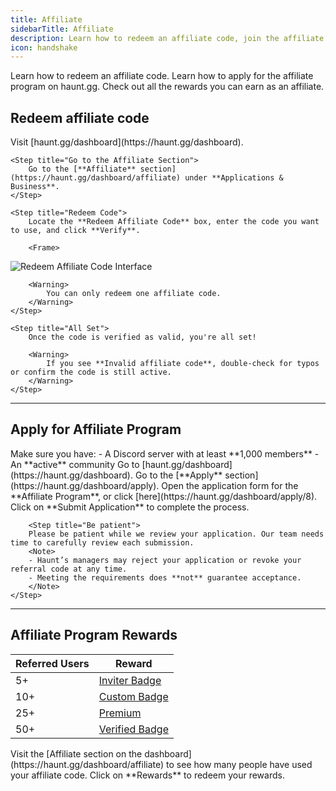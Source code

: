 ---
title: Affiliate
sidebarTitle: Affiliate
description: Learn how to redeem an affiliate code, join the affiliate program on haunt.gg, and start earning rewards
icon: handshake
---

<div className="mobile-only">
<Card title="Redeem Affiliate Code" icon="circle-1" href="../guides/affiliate#redeem-affiliate-code" horizontal>
Learn how to redeem an affiliate code.
</Card>

<Card title="Apply For Affiliate Program" icon="circle-2" href="../guides/affiliate#apply-for-affiliate-program" horizontal>
Learn how to apply for the affiliate program on haunt.gg.
</Card>

<Card title="Affiliate Program Rewards" icon="circle-3" href="../guides/affiliate#affiliate-program-rewards" horizontal>
Check out all the rewards you can earn as an affiliate.
</Card>
</div>

## Redeem affiliate code

<Steps>
    <Step title="Open the Dashboard">  
        Visit [haunt.gg/dashboard](https://haunt.gg/dashboard).
    </Step>  

    <Step title="Go to the Affiliate Section">  
        Go to the [**Affiliate** section](https://haunt.gg/dashboard/affiliate) under **Applications & Business**.
    </Step> 

    <Step title="Redeem Code">  
        Locate the **Redeem Affiliate Code** box, enter the code you want to use, and click **Verify**.

        <Frame>
  ![Redeem Affiliate Code Interface](../images/redeem_affiliate_code.png)
</Frame>

        <Warning>
            You can only redeem one affiliate code.
        </Warning>
    </Step> 

    <Step title="All Set">  
        Once the code is verified as valid, you're all set!

        <Warning>
            If you see **Invalid affiliate code**, double-check for typos or confirm the code is still active.
        </Warning>
    </Step> 
</Steps>

---

## Apply for Affiliate Program

<Warning>  
Make sure you have:  
- A Discord server with at least **1,000 members**  
- An **active** community  
</Warning>

<Steps>  
    <Step title="Open the Dashboard">  
        Go to [haunt.gg/dashboard](https://haunt.gg/dashboard).
    </Step>  
    <Step title="Go to the Apply Section">  
        Go to the [**Apply** section](https://haunt.gg/dashboard/apply).
    </Step>  
    <Step title="Open the Affiliate Application">  
        Open the application form for the **Affiliate Program**, or click [here](https://haunt.gg/dashboard/apply/8).
    </Step>  
    <Step title="Submit Your Application">  
        Click on **Submit Application** to complete the process.
        </Step>

        <Step title="Be patient">  
        Please be patient while we review your application. Our team needs time to carefully review each submission. 
        <Note>  
        - Haunt’s managers may reject your application or revoke your referral code at any time.  
        - Meeting the requirements does **not** guarantee acceptance.  
        </Note> 
    </Step>  
</Steps>

---

## Affiliate Program Rewards

| Referred Users | Reward                                                                 |
|----------------|------------------------------------------------------------------------|
| 5+             | [Inviter Badge](https://help.haunt.gg/customization/badges#inviter-badge)   |
| 10+            | [Custom Badge](https://help.haunt.gg/customization/badges#custom-badges)    |
| 25+            | [Premium](https://help.haunt.gg/guides/premium#premium-features)           |
| 50+            | [Verified Badge](https://help.haunt.gg/customization/badges#verified-badge) |

<Note>
    Visit the [Affiliate section on the dashboard](https://haunt.gg/dashboard/affiliate) to see how many people have used your affiliate code. Click on **Rewards** to redeem your rewards.
</Note>


